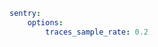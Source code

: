 ```yaml {filename:config/packages/sentry.yaml}
sentry:
    options:
        traces_sample_rate: 0.2
```

